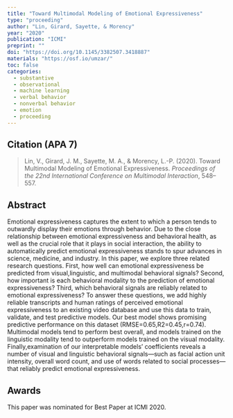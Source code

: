 ```yaml
---
title: "Toward Multimodal Modeling of Emotional Expressiveness"
type: "proceeding"
author: "Lin, Girard, Sayette, & Morency"
year: "2020"
publication: "ICMI"
preprint: ""
doi: "https://doi.org/10.1145/3382507.3418887"
materials: "https://osf.io/umzar/"
toc: false
categories:
  - substantive
  - observational
  - machine learning
  - verbal behavior
  - nonverbal behavior
  - emotion
  - proceeding
---
```


## Citation (APA 7)

> Lin, V., Girard, J. M., Sayette, M. A., & Morency, L.-P. (2020). Toward Multimodal Modeling of Emotional Expressiveness. *Proceedings of the 22nd International Conference on Multimodal Interaction*, 548–557.

## Abstract

Emotional expressiveness captures the extent to which a person tends to outwardly display their emotions through behavior. Due to the close relationship between emotional expressiveness and behavioral health, as well as the crucial role that it plays in social interaction, the ability to automatically predict emotional expressiveness stands to spur advances in science, medicine, and industry. In this paper, we explore three related research questions. First, how well can emotional expressiveness be predicted from visual,linguistic, and multimodal behavioral signals? Second, how important is each behavioral modality to the prediction of emotional expressiveness? Third, which behavioral signals are reliably related to emotional expressiveness? To answer these questions, we add highly reliable transcripts and human ratings of perceived emotional expressiveness to an existing video database and use this data to train, validate, and test predictive models. Our best model shows promising predictive performance on this dataset (RMSE=0.65,R2=0.45,r=0.74). Multimodal models tend to perform best overall, and models trained on the linguistic modality tend to outperform models trained on the visual modality. Finally,examination of our interpretable models’ coefficients reveals a number of visual and linguistic behavioral signals—such as facial action unit intensity, overall word count, and use of words related to social processes—that reliably predict emotional expressiveness.

## Awards

This paper was nominated for Best Paper at ICMI 2020.
